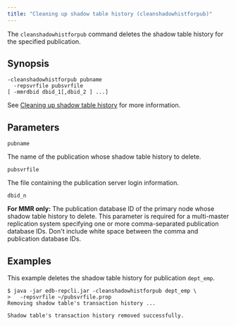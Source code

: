 ```yaml
---
title: "Cleaning up shadow table history (cleanshadowhistforpub)"
---
```


<div id="clean_shadow_table_history" class="registered_link"></div>

The `cleanshadowhistforpub` command deletes the shadow table history for the specified publication.

## Synopsis

```shell
-cleanshadowhistforpub pubname
  -repsvrfile pubsvrfile
[ -mmrdbid dbid_1[,dbid_2 ] ...]
```

See [Cleaning up shadow table history](#clean_shadow_table_history) for more information.

## Parameters

`pubname`

The name of the publication whose shadow table history to delete.

`pubsvrfile`

The file containing the publication server login information.

`dbid_n`

**For MMR only:** The publication database ID of the primary node whose shadow table history to delete. This parameter is required for a multi-master replication system specifying one or more comma-separated publication database IDs. Don't include white space between the comma and publication database IDs.

## Examples

This example deletes the shadow table history for publication `dept_emp`.

```shell
$ java -jar edb-repcli.jar -cleanshadowhistforpub dept_emp \
>   -repsvrfile ~/pubsvrfile.prop
Removing shadow table's transaction history ...

Shadow table's transaction history removed successfully.
```
